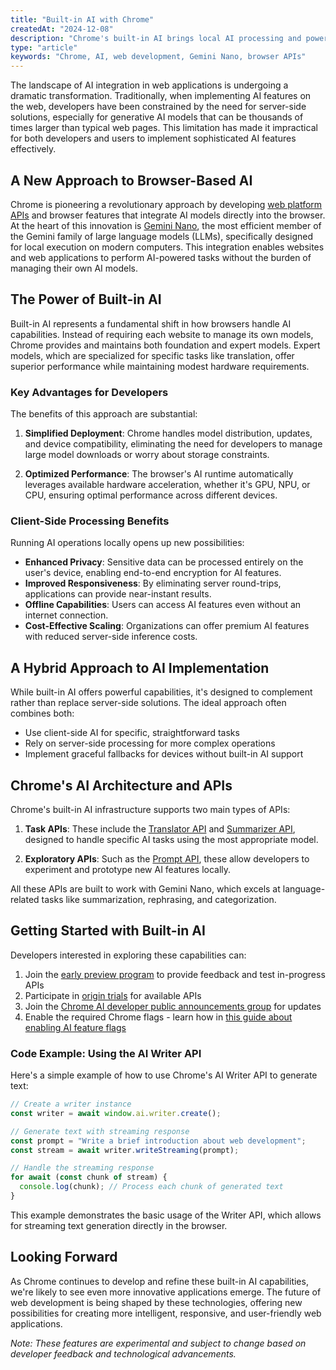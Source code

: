 ```yaml
---
title: "Built-in AI with Chrome"
createdAt: "2024-12-08"
description: "Chrome's built-in AI brings local AI processing and powerful APIs to web development."
type: "article"
keywords: "Chrome, AI, web development, Gemini Nano, browser APIs"
---
```


The landscape of AI integration in web applications is undergoing a dramatic transformation. Traditionally, when implementing AI features on the web, developers have been constrained by the need for server-side solutions, especially for generative AI models that can be thousands of times larger than typical web pages. This limitation has made it impractical for both developers and users to implement sophisticated AI features effectively.

## A New Approach to Browser-Based AI

Chrome is pioneering a revolutionary approach by developing [web platform APIs](https://developer.chrome.com/docs/web-platform/) and browser features that integrate AI models directly into the browser. At the heart of this innovation is [Gemini Nano](https://blog.google/technology/ai/google-gemini-ai/), the most efficient member of the Gemini family of large language models (LLMs), specifically designed for local execution on modern computers. This integration enables websites and web applications to perform AI-powered tasks without the burden of managing their own AI models.

## The Power of Built-in AI

Built-in AI represents a fundamental shift in how browsers handle AI capabilities. Instead of requiring each website to manage its own models, Chrome provides and maintains both foundation and expert models. Expert models, which are specialized for specific tasks like translation, offer superior performance while maintaining modest hardware requirements.

### Key Advantages for Developers

The benefits of this approach are substantial:

1. **Simplified Deployment**: Chrome handles model distribution, updates, and device compatibility, eliminating the need for developers to manage large model downloads or worry about storage constraints.

2. **Optimized Performance**: The browser's AI runtime automatically leverages available hardware acceleration, whether it's GPU, NPU, or CPU, ensuring optimal performance across different devices.

### Client-Side Processing Benefits

Running AI operations locally opens up new possibilities:

- **Enhanced Privacy**: Sensitive data can be processed entirely on the user's device, enabling end-to-end encryption for AI features.
- **Improved Responsiveness**: By eliminating server round-trips, applications can provide near-instant results.
- **Offline Capabilities**: Users can access AI features even without an internet connection.
- **Cost-Effective Scaling**: Organizations can offer premium AI features with reduced server-side inference costs.

## A Hybrid Approach to AI Implementation

While built-in AI offers powerful capabilities, it's designed to complement rather than replace server-side solutions. The ideal approach often combines both:

- Use client-side AI for specific, straightforward tasks
- Rely on server-side processing for more complex operations
- Implement graceful fallbacks for devices without built-in AI support

## Chrome's AI Architecture and APIs

Chrome's built-in AI infrastructure supports two main types of APIs:

1. **Task APIs**: These include the [Translator API](https://developer.chrome.com/docs/ai/translator-api) and [Summarizer API](https://developer.chrome.com/docs/ai/summarizer-api), designed to handle specific AI tasks using the most appropriate model.

2. **Exploratory APIs**: Such as the [Prompt API](https://developer.chrome.com/docs/extensions/ai/prompt-api), these allow developers to experiment and prototype new AI features locally.

All these APIs are built to work with Gemini Nano, which excels at language-related tasks like summarization, rephrasing, and categorization.

## Getting Started with Built-in AI

Developers interested in exploring these capabilities can:

1. Join the [early preview program](https://forms.gle/ksWMYFtsUSZiC63m9) to provide feedback and test in-progress APIs
2. Participate in [origin trials](https://developer.chrome.com/origintrials/) for available APIs
3. Join the [Chrome AI developer public announcements group](https://groups.google.com/a/chromium.org/g/chrome-ai-dev-preview) for updates
4. Enable the required Chrome flags - learn how in [this guide about enabling AI feature flags](https://editor.raulcarini.dev/help/how-to-enable-ai-feature-flags-in-chrome)

### Code Example: Using the AI Writer API

Here's a simple example of how to use Chrome's AI Writer API to generate text:

```javascript
// Create a writer instance
const writer = await window.ai.writer.create();

// Generate text with streaming response
const prompt = "Write a brief introduction about web development";
const stream = await writer.writeStreaming(prompt);

// Handle the streaming response
for await (const chunk of stream) {
  console.log(chunk); // Process each chunk of generated text
}
```

This example demonstrates the basic usage of the Writer API, which allows for streaming text generation directly in the browser.

## Looking Forward

As Chrome continues to develop and refine these built-in AI capabilities, we're likely to see even more innovative applications emerge. The future of web development is being shaped by these technologies, offering new possibilities for creating more intelligent, responsive, and user-friendly web applications.

*Note: These features are experimental and subject to change based on developer feedback and technological advancements.*